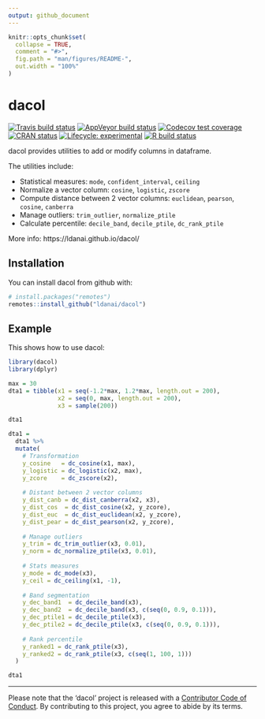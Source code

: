 ```yaml
---
output: github_document
---
```


<!-- README.md is generated from README.Rmd. Please edit that file -->

```r
knitr::opts_chunk$set(
  collapse = TRUE,
  comment = "#>",
  fig.path = "man/figures/README-",
  out.width = "100%"
)
```

# dacol

<!-- badges: start -->
[![Travis build status](https://travis-ci.org/ldanai/dacol.svg?branch=master)](https://travis-ci.org/ldanai/dacol)
[![AppVeyor build status](https://ci.appveyor.com/api/projects/status/github/ldanai/dacol?branch=master&svg=true)](https://ci.appveyor.com/project/ldanai/dacol)
[![Codecov test coverage](https://codecov.io/gh/ldanai/dacol/branch/master/graph/badge.svg)](https://codecov.io/gh/ldanai/dacol?branch=master)
[![CRAN status](https://www.r-pkg.org/badges/version/dacol)](https://cran.r-project.org/package=dacol)
[![Lifecycle: experimental](https://img.shields.io/badge/lifecycle-experimental-orange.svg)](https://www.tidyverse.org/lifecycle/#experimental)
<!-- [![DOI](https://zenodo.org/badge/123997166.svg)](https://zenodo.org/badge/latestdoi/123997166) -->
[![R build status](https://github.com/ldanai/dacol/workflows/R-CMD-check/badge.svg)](https://github.com/ldanai/dacol/actions)
<!-- badges: end -->

dacol provides utilities to add or modify columns in dataframe.

The utilities include:

* Statistical measures: `mode`, `confident_interval`, `ceiling`
* Normalize a vector column: `cosine`, `logistic`, `zscore`
* Compute distance between 2 vector columns: `euclidean`, `pearson`, `cosine`, `canberra`
* Manage outliers: `trim_outlier`, `normalize_ptile`
* Calculate percentile: `decile_band`, `decile_ptile`, `dc_rank_ptile`

More info: https://ldanai.github.io/dacol/

## Installation

You can install dacol from github with:

``` r
# install.packages("remotes")
remotes::install_github("ldanai/dacol")
```

## Example

This shows how to use dacol:

```r
library(dacol)
library(dplyr)

max = 30
dta1 = tibble(x1 = seq(-1.2*max, 1.2*max, length.out = 200),
              x2 = seq(0, max, length.out = 200),
              x3 = sample(200))

dta1

dta1 = 
  dta1 %>% 
  mutate(
    # Transformation
    y_cosine   = dc_cosine(x1, max),
    y_logistic = dc_logistic(x2, max),
    y_zcore    = dc_zscore(x2),
    
    # Distant between 2 vector columns
    y_dist_canb = dc_dist_canberra(x2, x3),
    y_dist_cos  = dc_dist_cosine(x2, y_zcore),
    y_dist_euc  = dc_dist_euclidean(x2, y_zcore),
    y_dist_pear = dc_dist_pearson(x2, y_zcore),
    
    # Manage outliers
    y_trim = dc_trim_outlier(x3, 0.01),
    y_norm = dc_normalize_ptile(x3, 0.01),
    
    # Stats measures
    y_mode = dc_mode(x3),
    y_ceil = dc_ceiling(x1, -1),
    
    # Band segmentation
    y_dec_band1  = dc_decile_band(x3),
    y_dec_band2  = dc_decile_band(x3, c(seq(0, 0.9, 0.1))),
    y_dec_ptile1 = dc_decile_ptile(x3),
    y_dec_ptile2 = dc_decile_ptile(x3, c(seq(0, 0.9, 0.1))),
    
    # Rank percentile
    y_ranked1 = dc_rank_ptile(x3), 
    y_ranked2 = dc_rank_ptile(x3, c(seq(1, 100, 1))) 
  )

dta1
```

---
Please note that the 'dacol' project is released with a
[Contributor Code of Conduct](.github/CODE_OF_CONDUCT.md).
By contributing to this project, you agree to abide by its terms.
